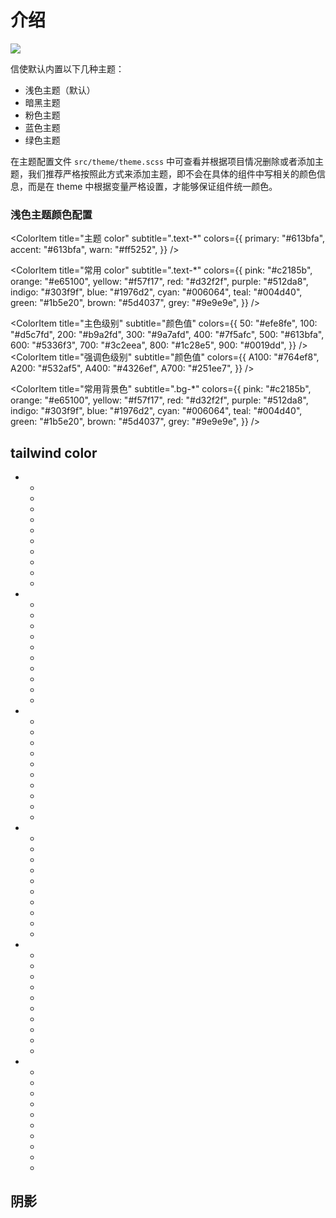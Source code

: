 
<Meta title="主题/主题颜色" id="themeConfig" />

# 介绍

<img src="/assets/storybook/assets/builder.png" />

信使默认内置以下几种主题：

- 浅色主题（默认）
- 暗黑主题
- 粉色主题
- 蓝色主题
- 绿色主题

在主题配置文件 `src/theme/theme.scss` 中可查看并根据项目情况删除或者添加主题，我们推荐严格按照此方式来添加主题，即不会在具体的组件中写相关的颜色信息，而是在 theme 中根据变量严格设置，才能够保证组件统一颜色。

### 浅色主题颜色配置

<ColorPalette>
<ColorItem
    title="主题色"
    subtitle="颜色"
    colors={{
      '文本': "rgba(0,0,0,.75)",
      '主色 Primary': "#613bfa",
      '强调色 Accent': "#613bfa",
      '警告色 Wran': "#ff5252"
    }}
  />

<ColorItem
  title="主题 color"
  subtitle=".text-*"
  colors={{
    primary: "#613bfa",
    accent: "#613bfa",
    warn: "#ff5252",
  }}
/>

<ColorItem
  title="常用 color"
  subtitle=".text-*"
  colors={{
    pink: "#c2185b",
    orange: "#e65100",
    yellow: "#f57f17",
    red: "#d32f2f",
    purple: "#512da8",
    indigo: "#303f9f",
    blue: "#1976d2",
    cyan: "#006064",
    teal: "#004d40",
    green: "#1b5e20",
    brown: "#5d4037",
    grey: "#9e9e9e",
  }}
/>

<ColorItem
  title="主色级别"
  subtitle="颜色值"
  colors={{
    50: "#efe8fe",
    100: "#d5c7fd",
    200: "#b9a2fd",
    300: "#9a7afd",
    400: "#7f5afc",
    500: "#613bfa",
    600: "#5336f3",
    700: "#3c2eea",
    800: "#1c28e5",
    900: "#0019dd",
  }}
/>
<ColorItem
  title="强调色级别"
  subtitle="颜色值"
  colors={{
    A100: "#764ef8",
    A200: "#532af5",
    A400: "#4326ef",
    A700: "#251ee7",
  }}
/>

<ColorItem
  title="常用背景色"
  subtitle=".bg-*"
  colors={{
    pink: "#c2185b",
    orange: "#e65100",
    yellow: "#f57f17",
    red: "#d32f2f",
    purple: "#512da8",
    indigo: "#303f9f",
    blue: "#1976d2",
    cyan: "#006064",
    teal: "#004d40",
    green: "#1b5e20",
    brown: "#5d4037",
    grey: "#9e9e9e",
  }}
/>

</ColorPalette>

## tailwind color

<ul class="space-y-2">
  <li>
    <ul class="grid grid-cols-10 h-7">
      <li class="bg-red-50"></li>
      <li class="bg-red-100"></li>
      <li class="bg-red-200"></li>
      <li class="bg-red-300"></li>
      <li class="bg-red-400"></li>
      <li class="bg-red-500"></li>
      <li class="bg-red-600"></li>
      <li class="bg-red-700"></li>
      <li class="bg-red-800"></li>
      <li class="bg-red-900"></li>
    </ul>
  </li>
  <li>
    <ul class="grid grid-cols-10 h-7">
      <li class="bg-yellow-50"></li>
      <li class="bg-yellow-100"></li>
      <li class="bg-yellow-200"></li>
      <li class="bg-yellow-300"></li>
      <li class="bg-yellow-400"></li>
      <li class="bg-yellow-500"></li>
      <li class="bg-yellow-600"></li>
      <li class="bg-yellow-700"></li>
      <li class="bg-yellow-800"></li>
      <li class="bg-yellow-900"></li>
    </ul>
  </li>
  <li>
    <ul class="grid grid-cols-10 h-7">
      <li class="bg-green-50"></li>
      <li class="bg-green-100"></li>
      <li class="bg-green-200"></li>
      <li class="bg-green-300"></li>
      <li class="bg-green-400"></li>
      <li class="bg-green-500"></li>
      <li class="bg-green-600"></li>
      <li class="bg-green-700"></li>
      <li class="bg-green-800"></li>
      <li class="bg-green-900"></li>
    </ul>
  </li>
  <li>
    <ul class="grid grid-cols-10 h-7">
      <li class="bg-blue-50"></li>
      <li class="bg-blue-100"></li>
      <li class="bg-blue-200"></li>
      <li class="bg-blue-300"></li>
      <li class="bg-blue-400"></li>
      <li class="bg-blue-500"></li>
      <li class="bg-blue-600"></li>
      <li class="bg-blue-700"></li>
      <li class="bg-blue-800"></li>
      <li class="bg-blue-900"></li>
    </ul>
  </li>
  <li>
    <ul class="grid grid-cols-10 h-7">
      <li class="bg-purple-50"></li>
      <li class="bg-purple-100"></li>
      <li class="bg-purple-200"></li>
      <li class="bg-purple-300"></li>
      <li class="bg-purple-400"></li>
      <li class="bg-purple-500"></li>
      <li class="bg-purple-600"></li>
      <li class="bg-purple-700"></li>
      <li class="bg-purple-800"></li>
      <li class="bg-purple-900"></li>
    </ul>
  </li>
  <li>
    <ul class="grid grid-cols-10 h-7">
      <li class="bg-pink-50"></li>
      <li class="bg-pink-100"></li>
      <li class="bg-pink-200"></li>
      <li class="bg-pink-300"></li>
      <li class="bg-pink-400"></li>
      <li class="bg-pink-500"></li>
      <li class="bg-pink-600"></li>
      <li class="bg-pink-700"></li>
      <li class="bg-pink-800"></li>
      <li class="bg-pink-900"></li>
    </ul>
  </li>
</ul>

## 阴影

<div class="grid grid-cols-2 gap-4">
  <div>
    <div class="shadow-sm bg-white rounded-lg h-18"></div>
  </div>
  <div>
    <div class="shadow bg-white rounded-lg h-18"></div>
  </div>
  <div>
    <div class="shadow-md bg-white rounded-lg h-18"></div>
  </div>
  <div>
    <div class="shadow-lg bg-white rounded-lg h-18"></div>
  </div>
  <div>
    <div class="shadow-xl bg-white rounded-lg h-18"></div>
  </div>
  <div>
    <div class="shadow-2xl bg-white rounded-lg h-18"></div>
  </div>
</div>
